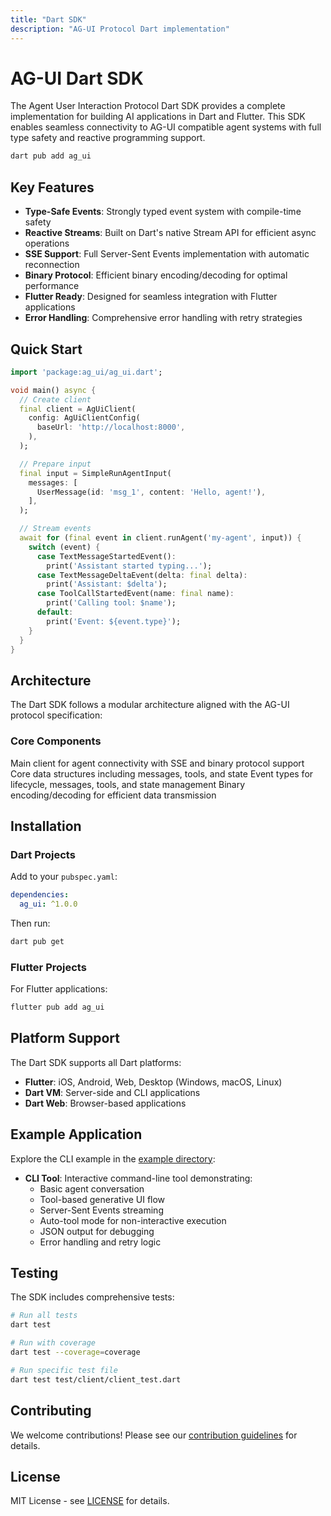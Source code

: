 ```yaml
---
title: "Dart SDK"
description: "AG-UI Protocol Dart implementation"
---
```


# AG-UI Dart SDK

The Agent User Interaction Protocol Dart SDK provides a complete implementation for building AI applications in Dart and Flutter. This SDK enables seamless connectivity to AG-UI compatible agent systems with full type safety and reactive programming support.

```bash
dart pub add ag_ui
```

## Key Features

- **Type-Safe Events**: Strongly typed event system with compile-time safety
- **Reactive Streams**: Built on Dart's native Stream API for efficient async operations
- **SSE Support**: Full Server-Sent Events implementation with automatic reconnection
- **Binary Protocol**: Efficient binary encoding/decoding for optimal performance
- **Flutter Ready**: Designed for seamless integration with Flutter applications
- **Error Handling**: Comprehensive error handling with retry strategies

## Quick Start

```dart
import 'package:ag_ui/ag_ui.dart';

void main() async {
  // Create client
  final client = AgUiClient(
    config: AgUiClientConfig(
      baseUrl: 'http://localhost:8000',
    ),
  );

  // Prepare input
  final input = SimpleRunAgentInput(
    messages: [
      UserMessage(id: 'msg_1', content: 'Hello, agent!'),
    ],
  );

  // Stream events
  await for (final event in client.runAgent('my-agent', input)) {
    switch (event) {
      case TextMessageStartedEvent():
        print('Assistant started typing...');
      case TextMessageDeltaEvent(delta: final delta):
        print('Assistant: $delta');
      case ToolCallStartedEvent(name: final name):
        print('Calling tool: $name');
      default:
        print('Event: ${event.type}');
    }
  }
}
```

## Architecture

The Dart SDK follows a modular architecture aligned with the AG-UI protocol specification:

### Core Components

<CardGroup cols={2}>
  <Card
    title="Client"
    icon="plug"
    href="/sdk/dart/client/overview"
  >
    Main client for agent connectivity with SSE and binary protocol support
  </Card>
  <Card
    title="Types"
    icon="cube"
    href="/sdk/dart/core/types"
  >
    Core data structures including messages, tools, and state
  </Card>
  <Card
    title="Events"
    icon="bolt"
    href="/sdk/dart/core/events"
  >
    Event types for lifecycle, messages, tools, and state management
  </Card>
  <Card
    title="Encoder"
    icon="code"
    href="/sdk/dart/encoder/overview"
  >
    Binary encoding/decoding for efficient data transmission
  </Card>
</CardGroup>

## Installation

### Dart Projects

Add to your `pubspec.yaml`:

```yaml
dependencies:
  ag_ui: ^1.0.0
```

Then run:

```bash
dart pub get
```

### Flutter Projects

For Flutter applications:

```bash
flutter pub add ag_ui
```

## Platform Support

The Dart SDK supports all Dart platforms:

- **Flutter**: iOS, Android, Web, Desktop (Windows, macOS, Linux)
- **Dart VM**: Server-side and CLI applications
- **Dart Web**: Browser-based applications

## Example Application

Explore the CLI example in the [example directory](https://github.com/ag-ui/ag-ui/tree/main/sdks/community/dart/example):

- **CLI Tool**: Interactive command-line tool demonstrating:
  - Basic agent conversation
  - Tool-based generative UI flow
  - Server-Sent Events streaming
  - Auto-tool mode for non-interactive execution
  - JSON output for debugging
  - Error handling and retry logic

## Testing

The SDK includes comprehensive tests:

```bash
# Run all tests
dart test

# Run with coverage
dart test --coverage=coverage

# Run specific test file
dart test test/client/client_test.dart
```

## Contributing

We welcome contributions! Please see our [contribution guidelines](https://github.com/ag-ui/ag-ui/blob/main/CONTRIBUTING.md) for details.

## License

MIT License - see [LICENSE](https://github.com/ag-ui/ag-ui/blob/main/LICENSE) for details.